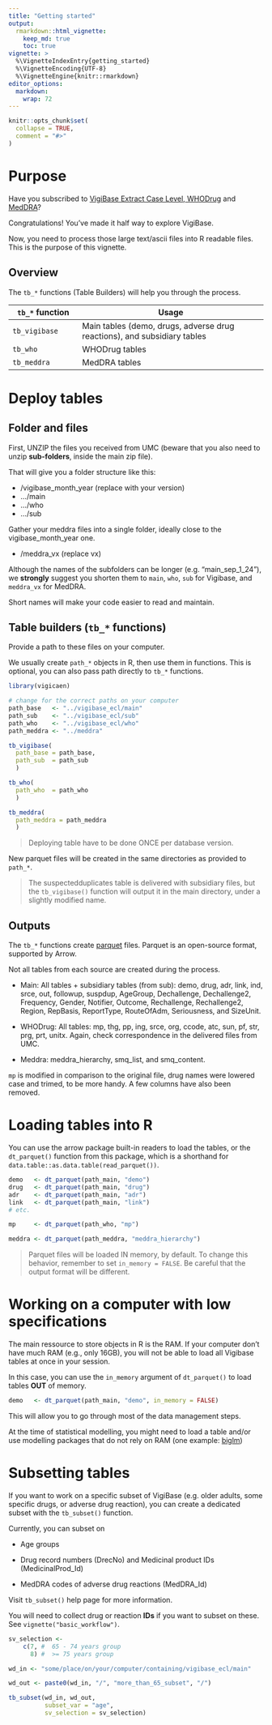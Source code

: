```yaml
---
title: "Getting started"
output: 
  rmarkdown::html_vignette:
    keep_md: true
    toc: true
vignette: >
  %\VignetteIndexEntry{getting_started}
  %\VignetteEncoding{UTF-8}
  %\VignetteEngine{knitr::rmarkdown}
editor_options: 
  markdown: 
    wrap: 72
---
```


```r
knitr::opts_chunk$set(
  collapse = TRUE,
  comment = "#>"
)
```

# Purpose

Have you subscribed to 
[VigiBase Extract Case Level, WHODrug](https://who-umc.org/) 
and [MedDRA](https://www.meddra.org/)?

Congratulations! You've made it half way to explore VigiBase.

Now, you need to process those large text/ascii files into R readable
files. This is the purpose of this vignette.

## Overview

 The `tb_*` functions (Table Builders) will help you through the process.

| `tb_*` function | Usage                                                                    |
|--------------------|----------------------------------------------------|
| `tb_vigibase`     | Main tables (demo, drugs, adverse drug reactions), and subsidiary tables |
| `tb_who`          | WHODrug tables                                                           |
| `tb_meddra`       | MedDRA tables                                                            |

# Deploy tables

## Folder and files

First, UNZIP the files you received from UMC (beware that you also need
to unzip **sub-folders**, inside the main zip file).

That will give you a folder structure like this:

-   /vigibase_month_year (replace with your version)
-   .../main
-   .../who
-   .../sub

Gather your meddra files into a single folder, ideally close to the
vigibase_month_year one.

-   /meddra_vx (replace vx)

Although the names of the subfolders can be longer (e.g. "main_sep_1_24"), 
we **strongly** suggest you shorten them
to `main`, `who`, `sub` for Vigibase, and `meddra_vx` for MedDRA.

Short names will make your code easier to read and maintain.

## Table builders (`tb_*` functions)

Provide a path to these files on your computer.

We usually create `path_*` objects in R, then use them in functions.
This is optional, you can also pass path directly to `tb_*` functions.


```r
library(vigicaen)

# change for the correct paths on your computer
path_base   <- "../vigibase_ecl/main" 
path_sub    <- "../vigibase_ecl/sub"
path_who    <- "../vigibase_ecl/who"
path_meddra <- "../meddra"

tb_vigibase(
  path_base = path_base, 
  path_sub  = path_sub
  )

tb_who(
  path_who  = path_who
  )

tb_meddra(
  path_meddra = path_meddra
  )
```

> Deploying table have to be done ONCE per database version.

New parquet files will be created in the same directories as provided
to `path_*`.

> The suspectedduplicates table is delivered with subsidiary files, but
> the `tb_vigibase()` function will output it in the main directory,
> under a slightly modified name.

## Outputs

The `tb_*` functions create
[parquet](https://arrow.apache.org/docs/r/index.html) files. Parquet is
an open-source format, supported by Arrow.

Not all tables from each source are created during the process.

-   Main: All tables + subsidiary tables (from sub):
demo, drug, adr, link, ind, srce, out, followup, suspdup,
AgeGroup, Dechallenge, Dechallenge2, Frequency,
Gender, Notifier, Outcome, Rechallenge, Rechallenge2, Region,
RepBasis, ReportType, RouteOfAdm, Seriousness, and SizeUnit.

-   WHODrug: All tables: mp, thg, pp, 
ing, srce, org, ccode, atc, sun, pf, str, prg, prt, unitx. Again,
check correspondence in the delivered files from UMC.

-   Meddra: meddra_hierarchy, smq_list, and smq_content.

`mp` is modified in comparison to the original file, drug names were lowered case and
trimed, to be more handy. A few columns have also been
removed.

# Loading tables into R

You can use the arrow package built-in readers to load the tables, or
the `dt_parquet()` function from this package, which is a shorthand for
`data.table::as.data.table(read_parquet())`.

```r

demo   <- dt_parquet(path_main, "demo")
drug   <- dt_parquet(path_main, "drug")
adr    <- dt_parquet(path_main, "adr")
link   <- dt_parquet(path_main, "link")
# etc.

mp     <- dt_parquet(path_who, "mp")

meddra <- dt_parquet(path_meddra, "meddra_hierarchy")

```

> Parquet files will be loaded IN memory, by default. To change this
> behavior, remember to set `in_memory = FALSE`. Be careful that the
> output format will be different.

# Working on a computer with low specifications

The main ressource to store objects in R is the RAM. If your computer
don't have much RAM (e.g., only 16GB), you will not be able to load
all Vigibase tables at once in your session.

In this case, you can use the `in_memory` argument of `dt_parquet()` to
load tables **OUT** of memory.

```r
demo   <- dt_parquet(path_main, "demo", in_memory = FALSE)
```

This will allow you to go through most of the data management steps.

At the time of statistical modelling, you might need to load a table
and/or use modelling packages that do not rely on RAM (one example:
[biglm](https://cran.r-project.org/web/packages/biglm/index.html))

# Subsetting tables

If you want to work on a specific subset of VigiBase (e.g. older adults,
some specific drugs, or adverse drug reaction), you can create a
dedicated subset with the `tb_subset()` function.

Currently, you can subset on

-   Age groups

-   Drug record numbers (DrecNo) and Medicinal product IDs
    (MedicinalProd_Id)

-   MedDRA codes of adverse drug reactions (MedDRA_Id)

Visit `tb_subset()` help page for more information.

You will need to collect drug or reaction **IDs** if you want to subset
on these. See `vignette("basic_workflow")`.

```r

sv_selection <-
    c(7, #  65 - 74 years group
      8) #  >= 75 years group

wd_in <- "some/place/on/your/computer/containing/vigibase_ecl/main"

wd_out <- paste0(wd_in, "/", "more_than_65_subset", "/")

tb_subset(wd_in, wd_out,
          subset_var = "age",
          sv_selection = sv_selection)
```
